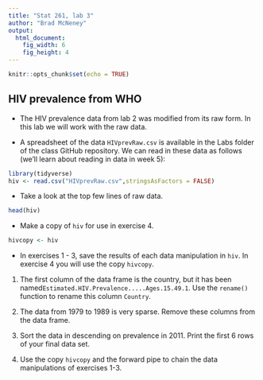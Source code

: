 ```yaml
---
title: "Stat 261, lab 3"
author: "Brad McNeney"
output: 
  html_document:
    fig_width: 6
    fig_height: 4
---
```


```r
knitr::opts_chunk$set(echo = TRUE)
```


## HIV prevalence from WHO

- The HIV prevalence data from lab 2 was modified from its raw form. 
In this lab we will work with the raw data.

- A spreadsheet of the data `HIVprevRaw.csv` is available in the Labs folder of the class GitHub repository. We 
can read in these data as follows (we'll learn about reading in data in week 5):

```r
library(tidyverse)
hiv <- read.csv("HIVprevRaw.csv",stringsAsFactors = FALSE)
```

- Take a look at the top few lines of raw data.

```r
head(hiv)
```

- Make a copy of `hiv` for use in exercise 4.

```r
hivcopy <- hiv
```


- In exercises 1 - 3, save the results of each data manipulation in 
`hiv`. In exercise 4  you will use the copy `hivcopy`.

1. The first column of the data frame is the country, but it
has been named`Estimated.HIV.Prevalence.....Ages.15.49.1`.
Use the `rename()` function to rename this column  `Country`.


2. The data from 1979 to 1989 is very sparse. Remove these
columns from the data frame.


3. Sort the data in descending on prevalence in 2011. Print the first 6 rows of 
your final data set.


4. Use the copy `hivcopy` and the forward pipe to chain the data manipulations 
of exercises 1-3.
